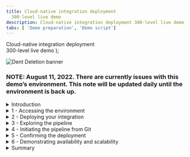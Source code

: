 ```yaml
---
title: Cloud-native integration deployment
  300-level live demo
description: Cloud-native integration deployment 300-level live demo
tabs: [ 'Demo preparation', 'Demo script']
---
```


  <span>
      Cloud-native integration deployment <br/> 300-level live demo
  </span> );

![Dent Deletion banner](./images/cloud-native-integration-300-script-banner.jpg)

### **NOTE**: August 11, 2022. There are currently issues with this demo’s environment. This note will be updated daily until the environment is back up.

<span id="top"></span>

<details>

<summary>Introduction</summary>

<br/>

In this demonstration we will automate deploying a complex integration solution using a pipeline. This enables faster, more frequent delivery of changes into production and improves deployment confidence. We will also see how container-based platforms enable operational consistency and automation, simplifying administration of an environment.

<br/>

Our scenario features an insurance quote aggregator gathering insurance quotes from multiple companies and providing a combined list to insurance sellers via an API. This involves multiple integration styles, including application integration, API management, and messaging. Our goal is automated deployment and operations.

<br/>

We will begin with a simple deployment of a single integration that retrieves a quote from an insurer. Later, we will explore a more complex solution, with multiple integration capabilities that we want to deploy together - including integration flows, queues, and managed APIs.

<br/>

(Demo intro slides <a href="https://ibm.box.com/s/kmoa1cbo6voft1s8rfc3x44k1cjz4q6e" target="_blank" rel="noreferrer">here</a>)

<br/>

(Printer-ready PDF of demo script <a href="./300-Integration Cloud-native integration deployment.pdf" target="_blank" rel="noreferrer">here</a>)

<br/>

**[Go to top](#top)**

</details>

<details>

<summary>1 - Accessing the environment</summary>


| **1.1** | **Log into Cloud Pak for Integration** |
| :--- | :--- |
| **Narration** | Let’s see IBM Cloud Pak for Integration in action. &nbsp; &nbsp; &nbsp; &nbsp; &nbsp; &nbsp; &nbsp; &nbsp; &nbsp; &nbsp; &nbsp; &nbsp; &nbsp; &nbsp; &nbsp; &nbsp; &nbsp; &nbsp; &nbsp; &nbsp; &nbsp; &nbsp; &nbsp; &nbsp; &nbsp; &nbsp; &nbsp; &nbsp; &nbsp; &nbsp; &nbsp; &nbsp; &nbsp; &nbsp; &nbsp; &nbsp; &nbsp; &nbsp; &nbsp; &nbsp; &nbsp; &nbsp; &nbsp; &nbsp; &nbsp; &nbsp; &nbsp; &nbsp; &nbsp; &nbsp; &nbsp; &nbsp; &nbsp; &nbsp; &nbsp; &nbsp; &nbsp; &nbsp; &nbsp; &nbsp; &nbsp; &nbsp; &nbsp; &nbsp; &nbsp; &nbsp; &nbsp; &nbsp; &nbsp; &nbsp; &nbsp; &nbsp; &nbsp; &nbsp; &nbsp; &nbsp; &nbsp; &nbsp; &nbsp; &nbsp; &nbsp; &nbsp; &nbsp; &nbsp; &nbsp; &nbsp; &nbsp; &nbsp; &nbsp; &nbsp; &nbsp; &nbsp; &nbsp; &nbsp; &nbsp; &nbsp; &nbsp; &nbsp; &nbsp; &nbsp; &nbsp; &nbsp; &nbsp; &nbsp; &nbsp; |
| **Action** 1.1.1 | Open Cloud Pak for Integration using the URL saved from demo preparation step 2.9 and click **IBM provided credentials (admin only)**.&nbsp; &nbsp; &nbsp; &nbsp; &nbsp; &nbsp; &nbsp; &nbsp; &nbsp; &nbsp; &nbsp; &nbsp; &nbsp; &nbsp; &nbsp; &nbsp; &nbsp; &nbsp; &nbsp; &nbsp; &nbsp; &nbsp; &nbsp; &nbsp; &nbsp; &nbsp; &nbsp; &nbsp; &nbsp; &nbsp; &nbsp; &nbsp; &nbsp; &nbsp; &nbsp; &nbsp; &nbsp; &nbsp; &nbsp; &nbsp; &nbsp; &nbsp; &nbsp; &nbsp; &nbsp; &nbsp; &nbsp; &nbsp; &nbsp; &nbsp; &nbsp; &nbsp; &nbsp; &nbsp; &nbsp; &nbsp; &nbsp; &nbsp; &nbsp; &nbsp; &nbsp; &nbsp; &nbsp; <br/><br/><img src="./images/dent-deletion-1-1-1.png" width="800" /> |
| **Narration** | Let's log into Cloud Pak for Integration on IBM Cloud. &nbsp; &nbsp; &nbsp; &nbsp; &nbsp; &nbsp; &nbsp; &nbsp; &nbsp; &nbsp; &nbsp; &nbsp; &nbsp; &nbsp; &nbsp; &nbsp; &nbsp; &nbsp; &nbsp; &nbsp; &nbsp; &nbsp; &nbsp; &nbsp; &nbsp; &nbsp; &nbsp; &nbsp; &nbsp; &nbsp; &nbsp; &nbsp; &nbsp; &nbsp; &nbsp; &nbsp; &nbsp; &nbsp; &nbsp; &nbsp; &nbsp; &nbsp; &nbsp; &nbsp; &nbsp; &nbsp; &nbsp; &nbsp; &nbsp; &nbsp; &nbsp; &nbsp; &nbsp; &nbsp; &nbsp; &nbsp; &nbsp; &nbsp; &nbsp; &nbsp; &nbsp; &nbsp; &nbsp; |
| **Action** 1.1.2 | **Log in** using the **Username** **"admin"** and the 32-character **Password** that was created in demo preparation step 2.5. &nbsp; &nbsp; &nbsp; &nbsp; &nbsp; &nbsp; &nbsp; &nbsp; &nbsp; &nbsp; &nbsp; &nbsp; &nbsp; &nbsp; &nbsp; &nbsp; &nbsp; &nbsp; &nbsp; &nbsp; &nbsp; &nbsp; &nbsp; &nbsp; &nbsp; &nbsp; &nbsp; &nbsp; &nbsp; &nbsp; &nbsp; &nbsp; &nbsp; &nbsp; &nbsp; &nbsp; &nbsp; &nbsp; &nbsp; &nbsp; &nbsp; &nbsp; <br/><br/><img src="./images/dent-deletion-1-1-2.png" width="800" /> |

| **1.2** | **View the Cloud Pak for Integration home screen** |
| :--- | :--- |
| **Narration** | This is the IBM Cloud Pak for Integration home screen, which shows all the capabilities of the pak in one place. Specialized integration capabilities for API management, application integration, messaging, and more, are built on top of powerful automation services.<br/><br/> Let’s see the integration capabilities available. |
| **Action** &nbsp; 1.2.1 | From the **Home Page**, open the top left menu (1) and then click **Integration instances** (2) under **Administration**.<br/><br/><img src="./images/image1.2.1.png" width="800" /> |

| **1.3** | **Access integration capabilities** |
| :--- | :--- |
| **Narration** | You are able to use a a single-user interface to access all the integration capabilities your team needs, including API management, application integration, enterprise messaging, events, and high-speed transfer. To automate customer interactions in this demo, we will use App Connect for application integration, API Connect for API management, and the Message Queue for Enterprise Messaging.<br/><br/>Let’s open our App Connect dashboard. |
| **Action** &nbsp; 1.3.1 | Show the **Integration instances** page, then click **ace-dashboard-demo** in the **Integration dashboard** row. <br/><br/><img src="./images/image1.3.1.png" width="800" /><br/> |

**[Go to top](#top)**

</details>

<details>

<summary>2 - Deploying your integration </summary>

<br/>

| **2.1** | **Create an integration server** |
| :--- | :--- |
| **Narration** | We’ll create an integration server for our new integration deployment. Each integration server is deployed in a separate container. &nbsp; &nbsp; &nbsp; &nbsp; &nbsp; &nbsp; &nbsp; &nbsp; &nbsp; &nbsp; &nbsp; &nbsp; &nbsp; &nbsp; &nbsp; &nbsp; &nbsp; &nbsp; &nbsp; &nbsp; &nbsp; &nbsp; &nbsp; &nbsp; &nbsp; &nbsp; &nbsp; &nbsp; &nbsp; &nbsp; &nbsp; &nbsp; &nbsp; &nbsp; &nbsp; &nbsp; &nbsp; &nbsp; &nbsp; &nbsp; &nbsp; &nbsp; &nbsp; &nbsp; &nbsp; &nbsp; &nbsp; &nbsp; &nbsp; &nbsp; &nbsp; &nbsp; &nbsp; &nbsp; &nbsp; &nbsp; &nbsp; &nbsp; &nbsp; &nbsp; &nbsp; &nbsp; &nbsp; &nbsp; &nbsp; &nbsp; &nbsp; &nbsp; &nbsp; &nbsp; &nbsp; &nbsp; &nbsp; &nbsp; &nbsp; &nbsp; &nbsp; &nbsp; &nbsp; &nbsp; &nbsp; &nbsp; &nbsp; &nbsp; |
| **Action** &nbsp; 2.1.1 | Click **Create a server**.<br/><br/><img src="./images/dent-deletion-2-1-1.png" width="800" /> |

| **2.2** | **Import the BAR file** |
| :--- | :--- |
| **Narration** | We're now going to deploy an integration that we've already created in the App Connect toolkit. We simply drag and drop it into the console straight from the file system. If we’ve loaded the BAR (broker archive) file before, it will be available from an internal asset repository. |
| **Action** &nbsp; 2.2.1 | Select **Quick start toolkit integration** (1). Click **Next** (2). &nbsp; &nbsp; &nbsp; &nbsp; &nbsp; &nbsp; &nbsp; &nbsp; &nbsp; &nbsp; &nbsp; &nbsp; &nbsp; <br/><br/><img src="./images/dent-deletion-2-2-1.png" width="800" /> |
| **Action** &nbsp; 2.2.2 | Upload the **HTTPEchoApp.bar** BAR file (1) that you downloaded during demo preparation. Click **Next** (2). <br/><br/><img src="./images/dent-deletion-2-2-2.png" width="800" /> |

| **2.3** | **Configure your integration server** |
| :--- | :--- |
| **Narration** | We are then asked if we would like to apply any specific configuration information to this particular deployment, such as user credentials or certificates that are required to integrate to a particular backend system.<br/><br/>This might include credentials to the downstream insurance quotation engine. These are held within Kubernetes in standard mechanisms known as ConfigMaps and Secrets, with visibilility limited to those with correct permissions to view, upload and change credentials. <br/><br/>This is particularly important in integration scenarios - such as our insurance quote aggregator example - which have credentials enabling access to multiple third-party insurers. Those systems may provide access to sensitive personal data. The insurers may be charging the insurance quote aggregator for access to their API, or conversely, providing commission on quotes. Misuse of the credentials could have all manner of undesired effects. |
| **Action** &nbsp; 2.3.1 | Click **Next**.<br/><br/><img src="./images/dent-deletion-2-3-1.png" width="800" /> |
| **Narration** | We need to fill in a form to populate a file used during deployment. The file has the details about how your integration will be deployed and operated. We can decide the version of the runtime that we want the integration to run against, and that is specific to this particular integration. Another integration might be running against a different version that it was tested against. <br/><br/>This is also where we decide how many replicas of the integration container we want. In a traditional installation, all integrations would inherit the same characteristics of the high availability pair of the centralised servers. In our scenario, our customers might be particularly sensitive to outages, so we might decide to minimize the availabiltiy impact of any runtime failures by increasing the number of container replicas to 3, or 5, or 7.<br/><br/>We could also change the amount of memory assigned to the container if we knew the data model for the insurance quotation was particularly large and therefore memory intensive. |
| **Action** &nbsp; 2.3.2 | Name the integration server **simple-echo-app** (1). Change the **Replicas** number to **3** (2). Open the **YAML editor** (3).<br/><br/><img src="./images/dent-deletion-2-3-2.png" width="800" /> |
| **Narration** | This form is just a graphical way of editing the YAML formatted deployment properties file. You can see it's updating that text file, and setting the number of replicas to "3". This file is known as the “custom resource definition” for the integration. It's used to instantiate this integration using command line tools, or by calling one of the OpenShift APIs, or from a pipeline - as we will do later in this demonstration. |
| **Action** &nbsp; 2.3.3 | Open the **Common settings** tab. <br/><br/><img src="./images/dent-deletion-2-3-3.png" width="800" /> |

| **2.4** | **Explore server creation** |
| :--- | :--- |
| **Narration** | Let's create that server. |
| **Action** &nbsp; 2.4.1 | Click **Create**. <br/><br/><img src="./images/dent-deletion-2-4-1.png" width="800" /> |
| **Narration** | We can see a new server appear, but it hasn't started up yet. Behind the scenes, Kubernetes has received all the instructions it needs to start up – what image to download, how much CPU and memory to provide, and other parameters. It’s also been asked to create three replicas of the server and load balance between them. |
| **Action** &nbsp; 2.4.2 | Explore the server creation dashboard. <br/><br/><img src="./images/dent-deletion-2-4-2.png" width="800" /> |
| **Narration** | Let's take a quick look at what Kubernetes is doing based on our instructions. There is a set of three pods starting up, which house the containers that integrate with our insurer. Those could have been created from a normal Kubernetes command line, using the same custom resource definition file, or (as we’ll see later,) by a pipeline that calls the Kubernetes APIs.<br/><br/>It's easy to transition from a manual deployment to creating a scripted, automated deployment using this interface. |
| **Action** &nbsp; 2.4.3 | Open the OpenShift Web console by clicking your cluster URL and then clicking Openshift web console. On the left menu, select **Workloads**, then **Pods** (1). Select the **cp4i** project (2). Show the simple-echo-app pods creation (3). <br/><br/><img src="./images/dent-deletion-2-4-3.png" width="800" /> |
| **Narration** | The App Connect Dashboard displays the integration up and running with three replicas. Kubernetes manages high availability implicitly and will ensure there are always three. If one of the replicas fail, Kubernetes will reinstate a new one in its place. |
| **Action** &nbsp; 2.4.4 | Return to the App Connect Dashboard page. Click **simple-echo-app server**. <br/><br/><img src="./images/dent-deletion-2-4-4.png" width="800" /> |
| **Action** &nbsp; 2.4.5 | Open the **HTTPEcho** Application. <br/><br/><img src="./images/dent-deletion-2-4-5.png" width="800" /> |
| **Action** &nbsp; 2.4.6 | Open the **Echo** Message flow. <br/><br/><img src="./images/dent-deletion-2-4-6.png" width="800" /> |
| **Action** &nbsp; 2.4.7 | Explore the **Echo properties** page. <br/><br/><img src="./images/dent-deletion-2-4-7.png" width="800" /> |

<br/>

**[Go to top](#top)**

</details>

<details>

<summary>3 - Exploring the pipeline </summary>

<br/>

| **3.1** | **Explore the pipeline** |
| :--- | :--- |
| **Narration** | The insurance quote aggregator wants quotes from three different companies. This will require integration flows, queues, and managed APIs capabilities. Here are all the requirements to consider:<br/><br/>- Each insurance company has its own way of exposing their quotation system, so we have to build integration flows in App Connect to help us request those quotes and pull back the answers in a form we can use.<br/><br/>- The API needs to be responsive, handling as many quotations as possible, as quickly as possible. <br/><br/>- These integrations and queuing capabilities need to scale independently, but deploy as a single solution. Deploying in a fine-grained way using containers means independent updating and scaling. They can deploy the complete solution in a consistent way through one CI/CD pipeline.<br/><br/> - The insurance companies want to make integration data available via an API so insurance partners can build this into their systems. If they can expose those APIs through an API management system, it will be easier for partners to onboard themselves to use the APIs, and potentially monetize them.<br/><br/>We're going to use the Kubernetes native Tekton pipeline capability that comes as part of OpenShift to deploy our integration solution. Here on my machine I forked and cloned a GitHub project with the pipeline. Let's execute a script to create the pipeline in my OpenShift environment. <br/><br/>Let's open the OpenShift console to check the pipeline that we created in the cp4i project. |
| **Action** &nbsp; 3.1.1 | In the OpenShift Web console, open **Pipelines**, then **Pipelines**. <br/><br/><img src="./images/dent-deletion-3-2-1.png" width="800" /> |
| **Action** &nbsp; 3.1.2 | Filter by **cp4i project**. <br/><br/><img src="./images/dent-deletion-3-2-2.png" width="800" /> |
| **Action** &nbsp; 3.1.3 | Click to open **test-apic-pipeline**. <br/><br/><img src="./images/dent-deletion-3-2-3.png" width="800" /> |
| **Narration** | The details on this interface show that we specified a pipeline with multiple tasks that build multiple integration images and a queue manager, and also configure some API exposure. The pipeline then deploys these to a test environment, and upon successful completion of tests, deploys into the main environment. |
| **Action** &nbsp; 3.1.4 | Explore **test-apic-pipeline**. <br/><br/><img src="./images/dent-deletion-3-2-4.png" width="800" /> |

<br/>

**[Go to top](#top)**

</details>

<details>

<summary>4 - Initiating the pipeline from Git </summary>

<br/>

| **4.1** | **Configure the webhook** |
| :--- | :--- |
| **Narration** | Source code is stored in a source code repository – in this case Git. We're going to set up a webhook on Git which will trigger our Tekton pipeline whenever we make a commit to the code. <br/><br/> Integration code is not the only trigger for a build. It could also initiate via a change to an MQ configuration, or a change to the definition of an API.<br/><br/>Furthermore, there are other things that we could, indeed should, store in Git. The custom resource definitions define the environment, so on some level they are “infrastructure as code”. A change to those could trigger a pipeline too. This is the starting point for what is called GitOps, where operators never actually connect directly to the platform, but instead make configuration changes in the implicitly audited source code repository, following the exact same process as developers.<br/><br/>Our insurance quote aggregator now has even greater confidence in the consistency of what is in production, as the code repository contains absolutely everything required to re-create it. If something happens in production, the code repository shows exactly what changes were recently made, whether infrastructure of integration code. Our aggregator could also easily build an exact replica of the whole solution to safely diagnose the problem. <br/><br/>Perhaps one of the most attractive features of this approach is that there is a complete configuration to roll back to a previous version. Imagine how much more comfortable you would be deploying a new business feature, if you knew you could get back to your previous state, rapidly, and with precision.<br/><br/>Here in the webhook page, we just need to input our webhook URL and define the content type as JSON. Our webhook will "fire" immediately we create it. |
| **Action** &nbsp; 4.1.1 | Open the GitHub project you forked during Demo preparation and click **Settings**.<br/><br/><img src="./images/dent-deletion-4-1-1.png" width="800" /> |
| **Action** &nbsp; 4.1.2 | Click **Webhooks**. <br/><br/><img src="./images/dent-deletion-4-1-2.png" width="800" /> |
| **Action** &nbsp; 4.1.3 | Click **Add webhook**. <br/><br/><img src="./images/dent-deletion-4-1-3.png" width="800" /> |
| **Action** &nbsp; 4.1.4 | Use the **Webhook route** URL from demo preparation step 8.3 in Payload URL (1). Change the content type to **application/json** (2). Click **Add webhook** (3).<br/><br/><img src="./images/dent-deletion-4-1-4.png" width="800" /> |

| **4.2** | **Check the pipeline run** |
| :--- | :--- |
| **Narration** | Let's check our pipeline. Tekton is well suited to deploy cloud-native solutions, and is itself a cloud-native application. It runs on the Kubernetes platform in containers, and directly leverages the rapid deployment and scalability of containers to run pipelines. |
| **Action** &nbsp; 4.2.1 | In the OpenShift web console, click  **Pipelines**, then the **Pipeline Runs** tab. <br/><br/><img src="./images/dent-deletion-4-2-1.png" width="800" /> |
| **Narration** | We can see our pipeline has been started, and we have a high-level view of its progress. |
| **Action** &nbsp; 4.2.2 | Click the link to see the **pipeline diagram**. <br/><br/><img src="./images/dent-deletion-4-2-2.png" width="800" /> |
| **Narration** | You can see a nice visualization of the pipeline doing its work all the way through to the testing tasks in the diagram. <br/><br/>The pipeline diagram shows our progress through the build, test, and then deployment to two different environments. We can see it has been initiated, and the builds of the various images are taking place. The arrow indicates the current build progress. |
| **Action** &nbsp; 4.2.3 | Display the pipeline diagram page. <br/><br/><img src="./images/dent-deletion-4-2-3.png" width="800" /> |

<br/>

**[Go to top](#top)**

</details>

<details>

<summary>5 - Confirming the deployment </summary>

<br/>

| **5.1** | **Check the App Connect deployment** |
|:--- |:--- |
| **Narration** | Kubernetes is building a brand new topology on the fly. It is unique to this integration solution, ensuring queues, integrations and managed APIs are all able to connect to one another. Furthermore, it is then creating replicas for availability and performance, and implementing the load balancing across them.<br/><br/>For our insurance quote aggregator, this means that this integration solution is completely independent of all their other integrations. They can re-build the whole thing at will, scale it up or down, or refresh the underlying runtimes with new fix paks with no fear that they might disrupt some other part of their business.<br/><br/>Recall that part of the pipeline introduced a set of tests that had to be passed before the solution could be deployed to a second environment. Let’s consider what those tests might be doing.<br/><br/>For our integration brokerage scenario, for example, we can imagine just how complex the testing could be. We might be setting up stubs to make calls against in the background. We might be bringing performance test capabilities to push load into the system. Then we need to tear all of that down before we then go onto the next step of finally evaluating the test results and then deciding whether to push into the target environment. This is one of the real beauties of the elastic nature of container environments. Test environments can be created on demand, and torn down once their purpose has expired.<br/><br/>After only a short while we will see that the integration servers for our solutions are started, but what about the rest of our insurance integration solution? |
| **Action** &nbsp; 5.1.1 | Return to the **App Connect Dashboard server window** from earlier in the demo. <br/><br/><img src="./images/dent-deletion-5-1-1.png" width="800" /> |
| **Action** &nbsp; 5.1.2 | Show the **ddd-dev-ace servers**. If you don't see them, refresh the page.<br/><br/><img src="./images/dent-deletion-5-1-2.png" width="800" /> |

| **5.2** | **Check the queue deployment in MQ Explorer** |
| :--- | :--- |
| **Narration** | Navigating to the messaging capability, we can see that new queue managers have been created with the appropriate queues. These will allow the aggregating integration to initiate all the quotation requests to the insurers in parallel. |
| **Action** &nbsp; 5.2.1 | Open **Menu** (1). Select **Run** (2), then **Messaging** (3). <br/><br/><img src="./images/dent-deletion-5-2-1.png" width="800" /> |
| **Action** &nbsp; 5.2.2 | Show the **mq-dd-qm-dev** server. <br/><br/><img src="./images/dent-deletion-5-2-2.png" width="800" /> |

| **5.3** | **Check the API deployment** |
| :--- | :--- |
| **Narration** | Navigating to API management portal, we can see the APIs have been deployed into the appropriate products.<br/><br/>Potential partners who want to use the insurance quote aggregator's new aggregation API will be able to come to the portal and self-subscribe to use it.<br/><br/>It’s worth noting that as we navigated between different underlying components we remained in the same user interface, logged in as the same user, and we saw a consistent look and feel to the way each of the components was administered. Furthermore, the navigation and administration capabilities are all governable by a common role-based access control mechanism inherited from the underlying OpenShift platform. |
| **Action** &nbsp; 5.3.1 | Open **Menu** (1). Click **Run** (2), then **APIs** (3). <br/><br/><img src="./images/dent-deletion-5-3-1.png" width="800" /> |
| **Action** &nbsp; 5.3.2 | Select **Common Services User Registry**.<br/><br/><img src="./images/dent-deletion-5-3-2.png" width="800" /> |
| **Action** &nbsp; 5.3.3 | Check that you are using **main-demo** organization (1). If not, click **Organization** combobox and select the other organization available (2).<br/><br/><img src="./images/dent-deletion-5-3-3.png" width="800" /> |
| **Action** &nbsp; 5.3.4 | Click **Develop APIs and products**.<br/><br/><img src="./images/dent-deletion-5-3-4.png" width="800" /> |

<br/>

**[Go to top](#top)**

</details>

<details>

<summary>6 - Demonstrating availability and scalability </summary>

<br/>

| **6.1** | **Scale up the replicas** |
| :--- | :--- |
| **Narration** | Let’s imagine that our new insurance quote aggregator API is much more popular than we expected. We may want to scale up the number of replicas of the integration server to handle the load.<br/><br/>For simplicity, we will edit the custom resource definition directly through the UI so we can quickly see the scaling taking place. However, note that in a real scenario we would probably now do this in the source code repository and let the GitOps pipeline bring the change into production.<br/><br/>We will change the number of replicas, increasing it from three to four. That provides "future state” requirements and the underlying Kubernetes infrastructure will now do all the operational work needed to get it to that new state. No infrastructure expansion project, no manual infrastructure changes, just a change of a number in a file. |
| **Action** &nbsp; 6.1.1 | Open **Menu** (1). Select **Run** (2), then **Integrations** (3). <br/><br/><img src="./images/dent-deletion-6-1-1.png" width="800" /> |
| **Action** &nbsp; 6.1.2 | Open **Servers**. <br/><br/><img src="./images/dent-deletion-6-1-2.png" width="800" /> |
| **Action** &nbsp; 6.1.3 | Click the **ddd-dev-ace-api** (1) context menu and select **Edit** (2).  <br/><br/><img src="./images/dent-deletion-6-1-3.png" width="800" /> |
| **Action** &nbsp; 6.1.4 | Type **4** in the **Replicas** field (1). Click **Update** (2). <br/><br/><img src="./images/dent-deletion-6-1-4.png" width="800" /> |
| **Action** &nbsp; 6.1.5 | On the OpenShift Web console page, open the **Workloads > Pods** page (1), filter by **cp4i** project (2) and show the four pods of the ddd-dev-ace-api (3). <br/><br/><img src="./images/dent-deletion-6-1-5.png" width="800" /> |

| **6.2** | **Show high availability** |
| :--- | :--- |
| **Narration** | Finally, we're going to emulate a failure by deleting one of the pods that looks after the integration containers, then watching that pod come back up again. We will see Kubernetes and OpenShift doing its job, making sure the state that we've requested matches with what is actually deployed and running. This promise of operational reliability is not something you have to build in, it is just fundamental to the way that Kubernetes works. | 
| **Action** &nbsp; 6.2.1 | On OpenShift Web console Pods page, click the context menu of a ddd-dev-ace-api pod and select **Delete Pod** (2).<br/><br/><img src="./images/dent-deletion-6-2-1.png" width="800" /> |
| **Action** &nbsp; 6.2.2 | Show the re-creation of the pod.<br/><br/><img src="./images/dent-deletion-6-2-2.png" width="800" /> |

<br/>

**[Go to top](#top)**

</details>

<details>

<summary>Summary </summary>

<br/>

In this demonstration an insurance quote aggregator automated deployment and operations for an API to provide an aggregated list of insurance quotes to customers. The API worked with application integration, API management, messaging, and multiple integration styles. With Kubernetes handling much of the daily infrastructural and operational tasks, the aggregator was able to focus on defining and implimenting other value add features for customers.

<br/>

Thank you for attending this presentation.

<br/>

**[Go to top](#top)**

</details>
